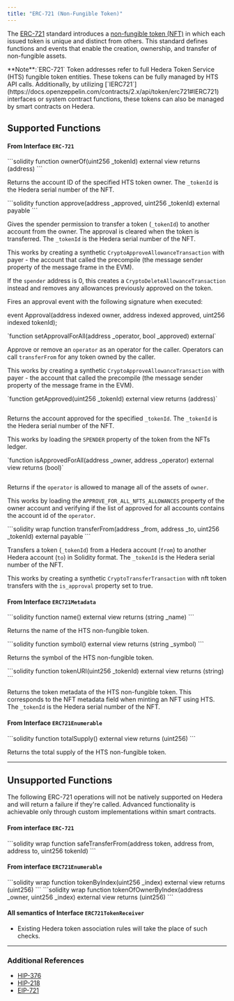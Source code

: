 ---
title: "ERC-721 (Non-Fungible Token)"
---


The [ERC-721](https://ethereum.org/en/developers/docs/standards/tokens/erc-721/) standard introduces a [non-fungible token (NFT)](/hedera/support-and-community/glossary#non-fungible-token-nft) in which each issued token is unique and distinct from others. This standard defines functions and events that enable the creation, ownership, and transfer of non-fungible assets.

<Info>
**Note**:`ERC-721` Token addresses refer to full Hedera Token Service (HTS) fungible token entities. These tokens can be fully managed by HTS API calls. Additionally, by utilizing [`IERC721`](https://docs.openzeppelin.com/contracts/2.x/api/token/erc721#IERC721) interfaces or system contract functions, these tokens can also be managed by smart contracts on Hedera.
</Info>

## Supported Functions

#### **From** I**nterface `ERC-721`**

<Accordion title="ownerOf">
```solidity
function ownerOf(uint256 _tokenId) external view returns (address)
```

Returns the account ID of the specified HTS token owner. The `_tokenId` is the Hedera serial number of the NFT.
</Accordion>

<Accordion title="approve">
```solidity
function approve(address _approved, uint256 _tokenId) external payable
```

Gives the spender permission to transfer a token (`_tokenId`) to another account from the owner. The approval is cleared when the token is transferred. The `_tokenId` is the Hedera serial number of the NFT.

This works by creating a synthetic `CryptoApproveAllowanceTransaction` with payer - the account that called the precompile (the message sender property of the message frame in the EVM).

If the `spender` address is 0, this creates a `CryptoDeleteAllowanceTransaction` instead and removes any allowances previously approved on the token.

Fires an approval event with the following signature when executed:

event Approval(address indexed owner, address indexed approved, uint256 indexed tokenId);
</Accordion>

<Accordion title="setApprovalForAll">
`function setApprovalForAll(address _operator, bool _approved) external`

Approve or remove an `operator` as an operator for the caller. Operators can call `transferFrom` for any token owned by the caller.

This works by creating a synthetic `CryptoApproveAllowanceTransaction` with payer - the account that called the precompile (the message sender property of the message frame in the EVM).
</Accordion>

<Accordion title="getApproved">
`function getApproved(uint256 _tokenId) external view returns (address)`

```solidity
```

Returns the account approved for the specified `_tokenId`. The `_tokenId` is the Hedera serial number of the NFT.

This works by loading the `SPENDER` property of the token from the NFTs ledger.
</Accordion>

<Accordion title="isApprovedForAll">
`function isApprovedForAll(address _owner, address _operator) external view returns (bool)`

```solidity
```

Returns if the `operator` is allowed to manage all of the assets of `owner`.

This works by loading the `APPROVE_FOR_ALL_NFTS_ALLOWANCES` property of the owner account and verifying if the list of approved for all accounts contains the account id of the `operator`.
</Accordion>

<Accordion title="transferFrom">
```solidity wrap
function transferFrom(address _from, address _to, uint256 _tokenId) external payable
```


Transfers a token (`_tokenId`) from a Hedera account (`from`) to another Hedera account (`to`) in Solidity format. The `_tokenId` is the Hedera serial number of the NFT.

This works by creating a synthetic `CryptoTransferTransaction` with nft token transfers with the `is_approval` property set to true.
</Accordion>

#### **From Interface `ERC721Metadata`**

<Accordion title="name">
```solidity
function name() external view returns (string _name)
```

Returns the name of the HTS non-fungible token.
</Accordion>

<Accordion title="symbol">
```solidity
function symbol() external view returns (string _symbol)
```

Returns the symbol of the HTS non-fungible token.
</Accordion>

<Accordion title="tokenURI">
```solidity
function tokenURI(uint256 _tokenId) external view returns (string)
```

Returns the token metadata of the HTS non-fungible token. This corresponds to the NFT metadata field when minting an NFT using HTS. The `_tokenId` is the Hedera serial number of the NFT.
</Accordion>

#### **From Interface `ERC721Enumerable`**

<Accordion title="totalSupply">
```solidity
function totalSupply() external view returns (uint256)
```

Returns the total supply of the HTS non-fungible token.
</Accordion>

***

## Unsupported Functions

The following ERC-721 operations will not  be natively supported on Hedera and will return a failure if they're called. Advanced functionality is achievable only through custom implementations within smart contracts.

#### **From interface `ERC-721`**

<Accordion title="safeTransferFrom">
```solidity wrap
function safeTransferFrom(address token, address from, address to, uint256 tokenId)
```
</Accordion>

#### **From interface `ERC721Enumerable`**

<Accordion title="tokenByIndex">
```solidity wrap
function tokenByIndex(uint256 _index) external view returns (uint256)
```
</Accordion>

<Accordion title="tokenOfOwnerByIndex">
```solidity wrap
function tokenOfOwnerByIndex(address _owner, uint256 _index) external view returns (uint256)
```
</Accordion>

#### **All semantics of Interface `ERC721TokenReceiver`**

* Existing Hedera token association rules will take the place of such checks.

***

### **Additional References**

* [HIP-376](https://hips.hedera.com/hip/hip-376)
* [HIP-218](https://hips.hedera.com/hip/hip-218)
* [EIP-721](https://eips.ethereum.org/EIPS/eip-721)
